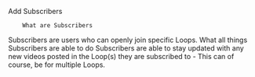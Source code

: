Add Subscribers

		What are Subscribers
Subscribers are users who can openly join specific Loops. 
		What all things Subscribers are able to do
Subscribers are able to stay updated with any new videos posted in the Loop(s) they are subscribed to - This can of course, be for multiple Loops.
